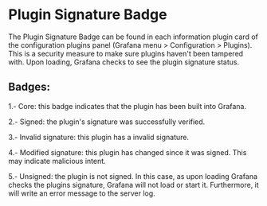 
<Meta title="MDX|PluginSignatureBadge" component={PluginSignatureBadge} />

# Plugin Signature Badge

The Plugin Signature Badge can be found in each information plugin card of the configuration plugins panel (Grafana menu > Configuration > Plugins).
This is a security measure to make sure plugins haven't been tampered with. Upon loading, Grafana checks to see the plugin signature status.

## Badges:

1.- Core: this badge indicates that the plugin has been built into Grafana.

<Preview>
  <PluginSignatureBadge status="internal" />
</Preview>

2.- Signed: the plugin's signature was successfully verified.

<Preview>
  <PluginSignatureBadge status="valid" />
</Preview>

3.- Invalid signature: this plugin has a invalid signature.

<Preview>
  <PluginSignatureBadge status="invalid" />
</Preview>

4.- Modified signature: this plugin has changed since it was signed. This may indicate malicious intent.

<Preview>
  <PluginSignatureBadge status="modified" />
</Preview>

5.- Unsigned: the plugin is not signed. In this case, as upon loading Grafana checks the plugins signature, Grafana will not load or start it. Furthermore, it will write an error message to the server log.

<Preview>
  <PluginSignatureBadge status="unsigned" />
</Preview>

<ArgTypes of={PluginSignatureBadge} />
